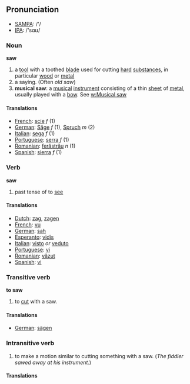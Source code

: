 == Pronunciation ==
*[[w:SAMPA|SAMPA]]: /'/
*[[w:IPA|IPA]]: /'sɑʊ/

=== Noun ===

'''saw'''

# a [[tool]] with a toothed [[blade]] used for cutting [[hard]] [[substance]]s, in particular [[wood]] or [[metal]]
# a saying.  (Often ''old saw'')
# '''musical saw''': a [[musical]] [[instrument]] consisting of a thin [[sheet]] of [[metal]], usually played with a [[bow]].  See [[w:Musical saw]]

==== Translations ====
*[[French]]: [[scie]] ''f'' (1)
*[[German]]: [[Säge]] ''f'' (1), [[Spruch]] ''m'' (2)
*[[Italian]]: [[sega]] ''f'' (1)
*[[Portuguese]]: [[serra]] ''f'' (1)
*[[Romanian]]: [[ferăstrău]] ''n'' (1)
*[[Spanish]]: [[sierra]] ''f'' (1)

=== Verb ===

'''saw'''
# past tense of to [[see]]

==== Translations ====
*[[Dutch]]: [[zag]], [[zagen]]
*[[French]]: [[vu]]
*[[German]]: [[sah]]
*[[Esperanto]]: [[vidis]]
*[[Italian]]: [[visto]] ''or'' [[veduto]]
*[[Portuguese]]: [[vi]]
*[[Romanian]]: [[văzut]]
*[[Spanish]]: [[vi]]

=== Transitive verb ===
'''to saw'''
# to [[cut]] with a saw.

====Translations====
*[[German]]: [[sägen]]

=== Intransitive verb ===
# to make a motion similar to cutting something with a saw.  (''The fiddler sawed away at his instrument.'')

====Translations====